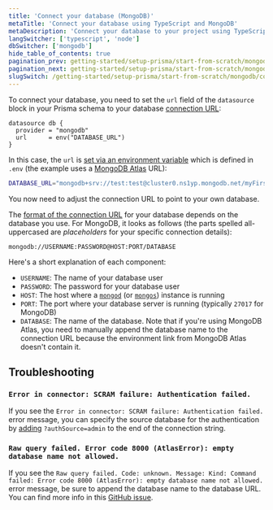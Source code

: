 ```yaml
---
title: 'Connect your database (MongoDB)'
metaTitle: 'Connect your database using TypeScript and MongoDB'
metaDescription: 'Connect your database to your project using TypeScript and MongoDB'
langSwitcher: ['typescript', 'node']
dbSwitcher: ['mongodb']
hide_table_of_contents: true
pagination_prev: getting-started/setup-prisma/start-from-scratch/mongodb-typescript-mongodb
pagination_next: getting-started/setup-prisma/start-from-scratch/mongodb/creating-the-prisma-schema-typescript-mongodb
slugSwitch: /getting-started/setup-prisma/start-from-scratch/mongodb/connect-your-database-
---
```


To connect your database, you need to set the `url` field of the `datasource` block in your Prisma schema to your database [connection URL](/orm/reference/connection-urls):

```prisma file=prisma/schema.prisma showLineNumbers
datasource db {
  provider = "mongodb"
  url      = env("DATABASE_URL")
}
```

In this case, the `url` is [set via an environment variable](/orm/more/development-environment/environment-variables) which is defined in `.env` (the example uses a [MongoDB Atlas](https://www.mongodb.com/cloud/atlas) URL):

```bash file=.env showLineNumbers
DATABASE_URL="mongodb+srv://test:test@cluster0.ns1yp.mongodb.net/myFirstDatabase"
```

You now need to adjust the connection URL to point to your own database.

The [format of the connection URL](/orm/reference/connection-urls) for your database depends on the database you use. For MongoDB, it looks as follows (the parts spelled all-uppercased are _placeholders_ for your specific connection details):

```no-lines
mongodb://USERNAME:PASSWORD@HOST:PORT/DATABASE
```

Here's a short explanation of each component:

- `USERNAME`: The name of your database user
- `PASSWORD`: The password for your database user
- `HOST`: The host where a [`mongod`](https://www.mongodb.com/docs/manual/reference/program/mongod/#mongodb-binary-bin.mongod) (or [`mongos`](https://www.mongodb.com/docs/manual/reference/program/mongos/#mongodb-binary-bin.mongos)) instance is running
- `PORT`: The port where your database server is running (typically `27017` for MongoDB)
- `DATABASE`: The name of the database. Note that if you're using MongoDB Atlas, you need to manually append the database name to the connection URL because the environment link from MongoDB Atlas doesn't contain it.

## Troubleshooting

### `Error in connector: SCRAM failure: Authentication failed.`

If you see the `Error in connector: SCRAM failure: Authentication failed.` error message, you can specify the source database for the authentication by [adding](https://github.com/prisma/prisma/discussions/9994#discussioncomment-1562283) `?authSource=admin` to the end of the connection string.

### `Raw query failed. Error code 8000 (AtlasError): empty database name not allowed.`

If you see the `Raw query failed. Code: unknown. Message: Kind: Command failed: Error code 8000 (AtlasError): empty database name not allowed.` error message, be sure to append the database name to the database URL. You can find more info in this [GitHub issue](https://github.com/prisma/docs/issues/5562).